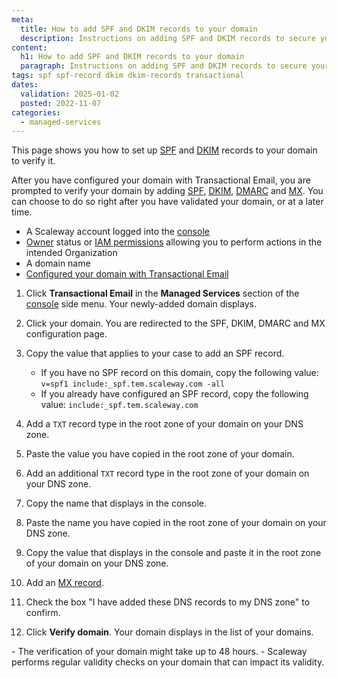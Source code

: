 ```yaml
---
meta:
  title: How to add SPF and DKIM records to your domain
  description: Instructions on adding SPF and DKIM records to secure your domain.
content:
  h1: How to add SPF and DKIM records to your domain
  paragraph: Instructions on adding SPF and DKIM records to secure your domain.
tags: spf spf-record dkim dkim-records transactional
dates:
  validation: 2025-01-02
  posted: 2022-11-07
categories:
  - managed-services
---
```


This page shows you how to set up [SPF](/transactional-email/concepts/#spf-record) and [DKIM](/transactional-email/concepts/#dkim-record) records to your domain to verify it.

After you have configured your domain with Transactional Email, you are prompted to verify your domain by adding [SPF](/transactional-email/concepts/#spf-record), [DKIM](/transactional-email/concepts/#dkim-record), [DMARC](/transactional-email/how-to/add-dmarc-record) and [MX](/transactional-email/concepts/#mx-record). You can choose to do so right after you have validated your domain, or at a later time.

<Macro id="requirements" />

- A Scaleway account logged into the [console](https://console.scaleway.com)
- [Owner](/iam/concepts/#owner) status or [IAM permissions](/iam/concepts/#permission) allowing you to perform actions in the intended Organization
- A domain name
- [Configured your domain with Transactional Email](/transactional-email/how-to/configure-domain-with-transactional-email/)

1. Click **Transactional Email** in the **Managed Services** section of the [console](https://console.scaleway.com/) side menu. Your newly-added domain displays.
2. Click your domain. You are redirected to the SPF, DKIM, DMARC and MX configuration page.
3. Copy the value that applies to your case to add an SPF record.
    <Message type="important">
     - If you have no SPF record on this domain, copy the following value: `v=spf1 include:_spf.tem.scaleway.com -all`
     - If you already have configured an SPF record, copy the following value: `include:_spf.tem.scaleway.com`
    </Message>

4. Add a `TXT` record type in the root zone of your domain on your DNS zone.
5. Paste the value you have copied in the root zone of your domain.
6. Add an additional `TXT` record type in the root zone of your domain on your DNS zone.
7. Copy the name that displays in the console.
    <Lightbox src="scaleway_dkim_record_name.webp" alt="" />
8. Paste the name you have copied in the root zone of your domain on your DNS zone.
9. Copy the value that displays in the console and paste it in the root zone of your domain on your DNS zone.
    <Lightbox src="scaleway_dkim_record_name_value.webp" alt="" />
10. Add an [MX record](/transactional-email/how-to/add-mx-record-to-your-domain/).
11. Check the box "I have added these DNS records to my DNS zone" to confirm.
12. Click **Verify domain**. Your domain displays in the list of your domains.

<Message type="important">
 - The verification of your domain might take up to 48 hours.
 - Scaleway performs regular validity checks on your domain that can impact its validity.
</Message>


